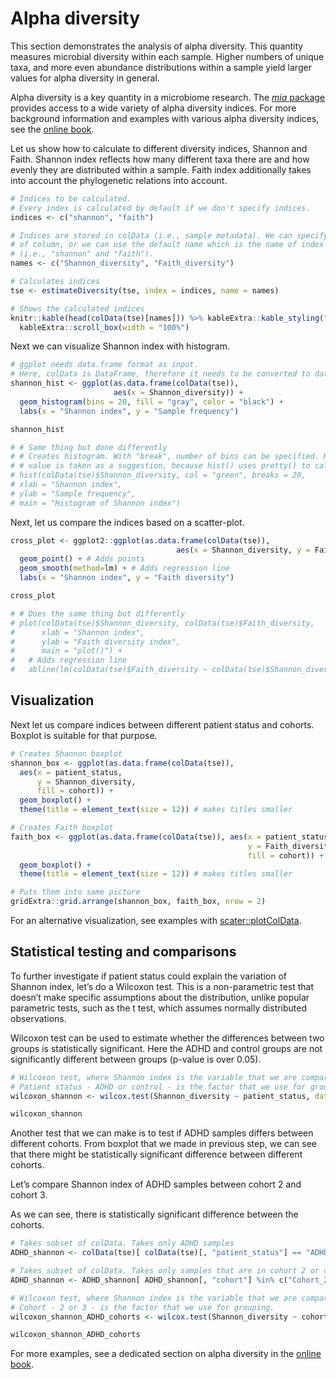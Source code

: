 
# Alpha diversity

This section demonstrates the analysis of alpha diversity. This
quantity measures microbial diversity within each sample. Higher
numbers of unique taxa, and more even abundance distributions within a
sample yield larger values for alpha diversity in general.

Alpha diversity is a key quantity in a microbiome research. The [_mia_
package](https://microbiome.github.io/mia/) provides access to a wide
variety of alpha diversity indices. For more background information
and examples with various alpha diversity indices, see the [online
book](https://microbiome.github.io/OMA/microbiome-diversity.html#alpha-diversity).

Let us show how to calculate to different diversity indices, Shannon
and Faith. Shannon index reflects how many different taxa there are
and how evenly they are distributed within a sample. Faith index
additionally takes into account the phylogenetic relations into
account. 


```r
# Indices to be calculated. 
# Every index is calculated by default if we don't specify indices.
indices <- c("shannon", "faith")

# Indices are stored in colData (i.e., sample metadata). We can specify the name
# of column, or we can use the default name which is the name of index 
# (i.e., "shannon" and "faith"). 
names <- c("Shannon_diversity", "Faith_diversity")

# Calculates indices
tse <- estimateDiversity(tse, index = indices, name = names)

# Shows the calculated indices
knitr::kable(head(colData(tse)[names])) %>% kableExtra::kable_styling("striped") %>% 
  kableExtra::scroll_box(width = "100%")
```

Next we can visualize Shannon index with histogram.

```r
# ggplot needs data.frame format as input.
# Here, colData is DataFrame, therefore it needs to be converted to data.frame
shannon_hist <- ggplot(as.data.frame(colData(tse)), 
                       aes(x = Shannon_diversity)) + 
  geom_histogram(bins = 20, fill = "gray", color = "black") +
  labs(x = "Shannon index", y = "Sample frequency")

shannon_hist
```


```r
# # Same thing but done differently
# # Creates histogram. With "break", number of bins can be specified. However, the
# # value is taken as a suggestion, because hist() uses pretty() to calculate breakpoints.
# hist(colData(tse)$Shannon_diversity, col = "green", breaks = 20,
# xlab = "Shannon index",
# ylab = "Sample frequency",
# main = "Histogram of Shannon index")
```


Next, let us compare the indices based on a scatter-plot.


```r
cross_plot <- ggplot2::ggplot(as.data.frame(colData(tse)), 
                                     aes(x = Shannon_diversity, y = Faith_diversity)) + 
  geom_point() + # Adds points
  geom_smooth(method=lm) + # Adds regression line
  labs(x = "Shannon index", y = "Faith diversity") 

cross_plot
```

```r
# # Does the same thing but differently
# plot(colData(tse)$Shannon_diversity, colData(tse)$Faith_diversity,
#      xlab = "Shannon index",
#      ylab = "Faith diversity index",
#      main = "plot()") +
#   # Adds regression line
#   abline(lm(colData(tse)$Faith_diversity ~ colData(tse)$Shannon_diversity)) 
```

## Visualization

Next let us compare indices between different patient status and
cohorts. Boxplot is suitable for that purpose.

```r
# Creates Shannon boxplot 
shannon_box <- ggplot(as.data.frame(colData(tse)),
  aes(x = patient_status, 
      y = Shannon_diversity,
      fill = cohort)) + 
  geom_boxplot() +
  theme(title = element_text(size = 12)) # makes titles smaller

# Creates Faith boxplot 
faith_box <- ggplot(as.data.frame(colData(tse)), aes(x = patient_status, 
                                                     y = Faith_diversity, 
                                                     fill = cohort)) + 
  geom_boxplot() +
  theme(title = element_text(size = 12)) # makes titles smaller

# Puts them into same picture
gridExtra::grid.arrange(shannon_box, faith_box, nrow = 2)

```

For an alternative visualization, see examples with [scater::plotColData](https://microbiome.github.io/OMA/microbiome-diversity.html#alpha-diversity).



## Statistical testing and comparisons

To further investigate if patient status could explain the variation
of Shannon index, let's do a Wilcoxon test. This is a non-parametric
test that doesn't make specific assumptions about the distribution,
unlike popular parametric tests, such as the t test, which assumes
normally distributed observations.

Wilcoxon test can be used to estimate whether the differences between
two groups is statistically significant. Here the ADHD and control
groups are not significantly different between groups (p-value is over
0.05).


```r
# Wilcoxon test, where Shannon index is the variable that we are comparing. 
# Patient status - ADHD or control - is the factor that we use for grouping. 
wilcoxon_shannon <- wilcox.test(Shannon_diversity ~ patient_status, data = colData(tse))

wilcoxon_shannon
```

Another test that we can make is to test if ADHD samples differs between different
cohorts. From boxplot that we made in previous step, we can see that there might 
be statistically significant difference between different cohorts.

Let's compare Shannon index of ADHD samples between cohort 2 and cohort 3.

As we can see, there is statistically significant difference between the cohorts.

```r
# Takes subset of colData. Takes only ADHD samples
ADHD_shannon <- colData(tse)[ colData(tse)[, "patient_status"] == "ADHD" , ]

# Takes subset of colData. Takes only samples that are in cohort 2 or cohort 3.
ADHD_shannon <- ADHD_shannon[ ADHD_shannon[, "cohort"] %in% c("Cohort_2", "Cohort_3") , ]

# Wilcoxon test, where Shannon index is the variable that we are comparing. 
# Cohort - 2 or 3 - is the factor that we use for grouping. 
wilcoxon_shannon_ADHD_cohorts <- wilcox.test(Shannon_diversity ~ cohort, data = ADHD_shannon)

wilcoxon_shannon_ADHD_cohorts
```

For more examples, see a dedicated section on alpha diversity in the
[online book](https://microbiome.github.io/OMA/).
